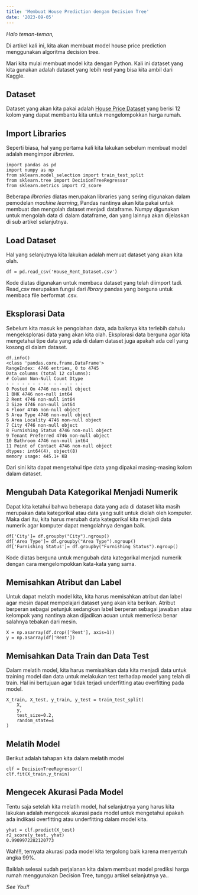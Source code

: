 ```yaml
---
title: 'Membuat House Prediction dengan Decision Tree'
date: '2023-09-05'
---
```


_Halo teman-teman,_

Di artikel kali ini, kita akan membuat model house price prediction menggunakan algoritma decision tree.

Mari kita mulai membuat model kita dengan Python. Kali ini dataset yang kita gunakan adalah dataset yang lebih *real* yang bisa kita ambil dari Kaggle.

## Dataset

Dataset yang akan kita pakai adalah [House Price Dataset](https://www.kaggle.com/code/ali0hv/house-rent-prediction-with-decision-tree-99-acc/data?select=House_Rent_Dataset.csv) yang berisi 12 kolom yang dapat membantu kita untuk mengelompokkan harga rumah.

## Import Libraries

Seperti biasa, hal yang pertama kali kita lakukan sebelum membuat model adalah mengimpor  _libraries_.

```
import pandas as pd
import numpy as np  
from sklearn.model_selection import train_test_split
from sklearn.tree import DecisionTreeRegressor
from sklearn.metrics import r2_score
```
Beberapa  _libraries_  diatas merupakan libraries yang sering digunakan dalam pemodelan  _machine learning_, Pandas nantinya akan kita pakai untuk membuat dan mengolah dataset menjadi dataframe. Numpy digunakan untuk mengolah data di dalam dataframe, dan yang lainnya akan dijelaskan di sub artikel selanjutnya.

## Load Dataset

Hal yang selanjutnya kita lakukan adalah memuat dataset yang akan kita olah.
```
df = pd.read_csv('House_Rent_Dataset.csv')
```
Kode diatas digunakan untuk membaca dataset yang telah diimport tadi. Read_csv merupakan fungsi dari  _library_  pandas yang berguna untuk membaca file berformat .csv.

## Eksplorasi Data

Sebelum kita masuk ke pengolahan data, ada baiknya kita terlebih dahulu mengeksplorasi data yang akan kita olah. Eksplorasi data berguna agar kita mengetahui tipe data yang ada di dalam dataset juga apakah ada cell yang kosong di dalam dataset.
```
df.info()  
<class 'pandas.core.frame.DataFrame'>  
RangeIndex: 4746 entries, 0 to 4745  
Data columns (total 12 columns):  
# Column Non-Null Count Dtype  
- - - - - - - - - - - - - - -  
0 Posted On 4746 non-null object  
1 BHK 4746 non-null int64  
2 Rent 4746 non-null int64  
3 Size 4746 non-null int64  
4 Floor 4746 non-null object  
5 Area Type 4746 non-null object  
6 Area Locality 4746 non-null object  
7 City 4746 non-null object  
8 Furnishing Status 4746 non-null object  
9 Tenant Preferred 4746 non-null object  
10 Bathroom 4746 non-null int64  
11 Point of Contact 4746 non-null object  
dtypes: int64(4), object(8)  
memory usage: 445.1+ KB
```

Dari sini kita dapat mengetahui tipe data yang dipakai masing-masing kolom dalam dataset.


## Mengubah Data Kategorikal Menjadi Numerik

Dapat kita ketahui bahwa beberapa data yang ada di dataset kita masih merupakan data kategorikal atau data yang sulit untuk diolah oleh komputer. Maka dari itu, kita harus merubah data kategorikal kita menjadi data numerik agar komputer dapat mengolahnya dengan baik.
```
df['City']= df.groupby("City").ngroup()  
df['Area Type']= df.groupby("Area Type").ngroup()  
df['Furnishing Status']= df.groupby("Furnishing Status").ngroup()
```
Kode diatas berguna untuk mengubah data kategorikal menjadi numerik dengan cara mengelompokkan kata-kata yang sama.

## Memisahkan Atribut dan Label

Untuk dapat melatih model kita, kita harus memisahkan atribut dan label agar mesin dapat mempelajari dataset yang akan kita berikan. Atribut berperan sebagai petunjuk sedangkan label berperan sebagai jawaban atau kelompok yang nantinya akan dijadikan acuan untuk memeriksa benar salahnya tebakan dari mesin.
```
X = np.asarray(df.drop(['Rent'], axis=1))  
y = np.asarray(df['Rent'])
```

## Memisahkan Data Train dan Data Test

Dalam melatih model, kita harus memisahkan data kita menjadi data untuk training model dan data untuk melakukan test terhadap model yang telah di train. Hal ini bertujuan agar tidak terjadi underfitting atau overfitting pada model.

```
X_train, X_test, y_train, y_test = train_test_split(
    X, 
    y, 
    test_size=0.2, 
    random_state=4
)
```

## Melatih Model

Berikut adalah tahapan kita dalam melatih model
```
clf = DecisionTreeRegressor()  
clf.fit(X_train,y_train)
```

## Mengecek Akurasi Pada Model

Tentu saja setelah kita melatih model, hal selanjutnya yang harus kita lakukan adalah mengecek akurasi pada model untuk mengetahui apakah ada indikasi overfitting atau underfitting dalam model kita.
```
yhat = clf.predict(X_test)  
r2_score(y_test, yhat)  
0.9909972282120773
```

Wah!!!, ternyata akurasi pada model kita tergolong baik karena menyentuh angka 99%.

Baiklah selesai sudah perjalanan kita dalam membuat model prediksi harga rumah menggunakan Decision Tree, tunggu artikel selanjutnya ya..

_See You!!_